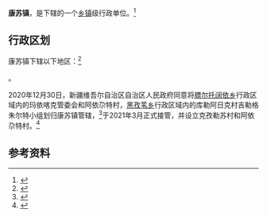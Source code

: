 {{中国乡级行政区|65/30/24/101/000}}

'''康苏镇'''，是{{PRC admin/fullname|65/30/24/101/000|3}}下辖的一个[[乡镇|乡镇]]级行政单位。<ref>{{PRC admin/ref sgc|{{PRC admin/parent|65/30/24/101/000}}}}</ref>

== 行政区划 ==

康苏镇下辖以下地区：<ref>{{PRC admin/ref sgc|65/30/24/101/000}}</ref>

{{PRC admin/children|65/30/24/101/000}}。

2020年12月30日，新疆维吾尔自治区自治区人民政府同意将[[膘尔托阔依乡|膘尔托阔依乡]]行政区域内的玛依喀克管委会和阿依尕特村，[[黑孜苇乡|黑孜苇乡]]行政区域内的库勒阿日克村吉勒格朱尔特小组划归康苏镇管辖，<ref>{{cite web |title=关于同意阿克陶县克孜勒陶乡撤乡设镇等4件行政区划调整的批复（新政函〔2020〕137号） |url=http://mzt.xinjiang.gov.cn/xjmca/xzqhtzgg/202101/e857ffe9e79843bfb8824d2631ed2361.shtml |website=新疆民政 |accessdate=2021-10-02 |archive-date=2021-01-19 |archive-url=https://web.archive.org/web/20210119170336/http://mzt.xinjiang.gov.cn/xjmca/xzqhtzgg/202101/e857ffe9e79843bfb8824d2631ed2361.shtml }}</ref>于2021年3月正式接管，并设立克孜勒苏村和阿依尕特村。<ref>{{cite web |title=康苏镇简介 |url=http://www.xjwqx.gov.cn/P/C/2750.htm |website=乌恰县人民政府 |accessdate=2021-10-02}}</ref>
== 参考资料 ==

{{reflist}}

{{行政区划小作品}}
{{PRC admin/navcat|65/30/24/101/000}}